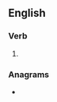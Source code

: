==English==

===Verb===
{{head|en|verb form}}

# {{en-past of|satirize}}

===Anagrams===
* {{l|en|triazides}}